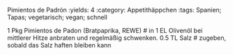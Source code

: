 Pimientos de Padrón
:yields: 4
:category: Appetithäppchen
:tags: Spanien; Tapas; vegetarisch; vegan; schnell

1 Pkg Pimientos de Padon (Bratpaprika, REWE)
# in 1 EL Olivenöl bei mittlerer Hitze anbraten und regelmäßig schwenken.
0.5 TL Salz
# zugeben, sobald das Salz haften bleiben kann
